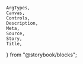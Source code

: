     ArgTypes,
    Canvas,
    Controls,
    Description,
    Meta,
    Source,
    Story,
    Title,
} from "@storybook/blocks";


<Meta of={stories} />
<Title of={stories} />
<Description of={Header} />

## Example

<Canvas
    sourceState="shown"
    of={stories.Default}
/>

## Props

<ArgTypes of={Header} />
